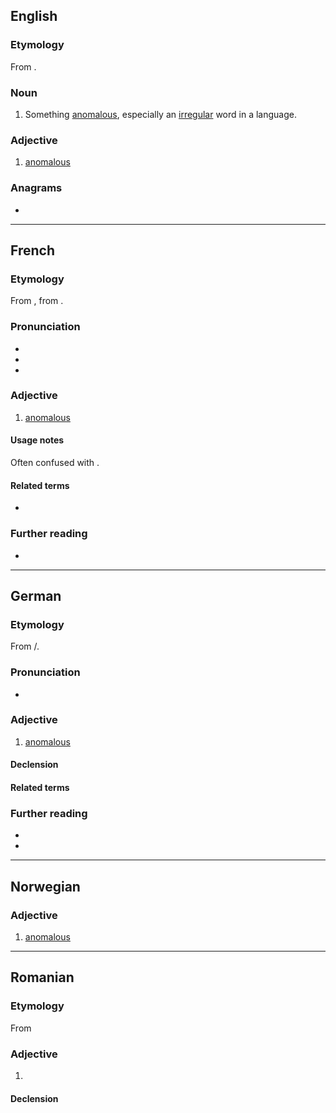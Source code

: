 {{also|anòmal}}
==English==

===Etymology===
From {{bor|en|fr|anomal}}.

===Noun===
{{en-noun}}

# {{lb|en|obsolete}} Something [[anomalous]], especially an [[irregular]] word in a language.

===Adjective===
{{en-adj|-}}

# {{lb|en|obsolete}} [[anomalous]]

===Anagrams===
* {{anagrams|en|a=aalmno|Manalo}}

----

==French==

===Etymology===
From {{der|fr|la|anōmalos}}, from {{der|fr|grc|ἀνώμαλος||uneven, irregular, anomalous}}.

===Pronunciation===
* {{fr-IPA}}
* {{audio|fr|LL-Q150 (fra)-LoquaxFR-anomal.wav|Audio}}
* {{homophones|fr|anomale|anomales}}

===Adjective===
{{fr-adj}}

# {{lb|fr|sciences|grammar}} [[anomalous]]

====Usage notes====
Often confused with {{m|fr|anormal}}.

====Related terms====
* {{l|fr|anomalie}}

===Further reading===
* {{R:TLFi}}

----

==German==

===Etymology===
From {{der|de|la|anōmalus}}/{{m|la|anōmalos}}.

===Pronunciation===
* {{audio|de|De-anomal.ogg|Audio}}

===Adjective===
{{de-adj|anomaler|anomalsten}}

# {{lb|de|also|_|grammar}} [[anomalous]]
#: {{syn|de|anomalisch|irregulär|unregelmäßig}}

====Declension====
{{de-decl-adj|anomal|anomaler|anomalst}}

====Related terms====
{{rel2|de
|Anomalie
|Anomalon}}

===Further reading===
* {{R:Duden}}
* {{R:DWDS}}

----

==Norwegian==

===Adjective===
{{head|no|adjective}}

# [[anomalous]]

----

==Romanian==

===Etymology===
From {{bor|ro|fr|anomal}}

===Adjective===
{{ro-adj}}

# {{l|en|anomal}}

====Declension====
{{ro-decl-adj}}